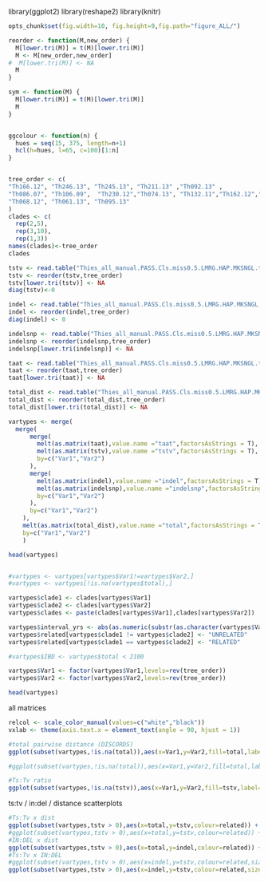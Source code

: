 library(ggplot2)
library(reshape2)
library(knitr)
```r
opts_chunk$set(fig.width=10, fig.height=9,fig.path="figure_ALL/")

``` 

```r
reorder <- function(M,new_order) {
  M[lower.tri(M)] = t(M)[lower.tri(M)]
  M <- M[new_order,new_order]
#  M[lower.tri(M)] <- NA
  M
}

sym <- function(M) {
  M[lower.tri(M)] = t(M)[lower.tri(M)]
  M
}


ggcolour <- function(n) {
  hues = seq(15, 375, length=n+1)
  hcl(h=hues, l=65, c=100)[1:n]
}


tree_order <- c(
"Th166.12", "Th246.13", "Th245.13", "Th211.13" ,"Th092.13" ,
"Th086.07", "Th106.09",  "Th230.12","Th074.13", "Th132.11","Th162.12","Th196.12", "Th106.11", "Th117.11", "Th134.11",
"Th068.12", "Th061.13", "Th095.13"
)
clades <- c(
  rep(2,5),
  rep(3,10),
  rep(1,3))
names(clades)<-tree_order
clades

```

```r

tstv <- read.table("Thies_all_manual.PASS.Cls.miss0.5.LMRG.HAP.MKSNGL.tstv.tab.txt",header=T,row.names=1,sep="\t")
tstv <- reorder(tstv,tree_order)
tstv[lower.tri(tstv)] <- NA
diag(tstv)<-0

indel <- read.table("Thies_all_manual.PASS.Cls.miss0.5.LMRG.HAP.MKSNGL.in-del.tab.txt",header=T,row.names=1,sep="\t")
indel <- reorder(indel,tree_order)
diag(indel) <- 0

indelsnp <- read.table("Thies_all_manual.PASS.Cls.miss0.5.LMRG.HAP.MKSNGL.indel-snp.tab.txt",header=T,row.names=1,sep="\t")
indelsnp <- reorder(indelsnp,tree_order)
indelsnp[lower.tri(indelsnp)] <- NA

taat <- read.table("Thies_all_manual.PASS.Cls.miss0.5.LMRG.HAP.MKSNGL.taat.tab.txt",header=T,row.names=1,sep="\t")
taat <- reorder(taat,tree_order)
taat[lower.tri(taat)] <- NA

total_dist <- read.table("Thies_all_manual.PASS.Cls.miss0.5.LMRG.HAP.MKSNGL.dist.tab.txt",header=T,row.names=1,sep="\t")
total_dist <- reorder(total_dist,tree_order)
total_dist[lower.tri(total_dist)] <- NA

```



```r

vartypes <- merge(
  merge(
      merge(   
        melt(as.matrix(taat),value.name ="taat",factorsAsStrings = T),
        melt(as.matrix(tstv),value.name ="tstv",factorsAsStrings = T),
        by=c("Var1","Var2")
      ),
      merge(   
        melt(as.matrix(indel),value.name ="indel",factorsAsStrings = T),
        melt(as.matrix(indelsnp),value.name ="indelsnp",factorsAsStrings = T),
        by=c("Var1","Var2")
      ),
      by=c("Var1","Var2")
    ),
    melt(as.matrix(total_dist),value.name ="total",factorsAsStrings = T),
    by=c("Var1","Var2")
    )

head(vartypes)


#vartypes <- vartypes[vartypes$Var1!=vartypes$Var2,]
#vartypes <- vartypes[!is.na(vartypes$total),]

vartypes$clade1 <- clades[vartypes$Var1]
vartypes$clade2 <- clades[vartypes$Var2]
vartypes$clades <- paste(clades[vartypes$Var1],clades[vartypes$Var2])

vartypes$interval_yrs <- abs(as.numeric(substr(as.character(vartypes$Var1),7,8)) - as.numeric(substr(as.character(vartypes$Var2),7,8)))
vartypes$related[vartypes$clade1 != vartypes$clade2] <- "UNRELATED"
vartypes$related[vartypes$clade1 == vartypes$clade2] <- "RELATED"

#vartypes$IBD <- vartypes$total < 2100

vartypes$Var1 <- factor(vartypes$Var1,levels=rev(tree_order))
vartypes$Var2 <- factor(vartypes$Var2,levels=rev(tree_order))

head(vartypes)

```

all matrices
```r

relcol <- scale_color_manual(values=c("white","black"))
vxlab <- theme(axis.text.x = element_text(angle = 90, hjust = 1))  

#total pairwise distance (DISCORDS)
ggplot(subset(vartypes,!is.na(total)),aes(x=Var1,y=Var2,fill=total,label=total,colour=related)) + geom_tile() + scale_fill_gradient(trans="log") + geom_text(size=4) + relcol + vxlab

#ggplot(subset(vartypes,!is.na(total)),aes(x=Var1,y=Var2,fill=total,label=total,colour=related)) + geom_tile() + scale_fill_gradient(trans="log") + geom_text(size=4) + relcol + vxlab

#Ts:Tv ratio
ggplot(subset(vartypes,!is.na(tstv)),aes(x=Var1,y=Var2,fill=tstv,label=tstv)) + geom_tile() + scale_fill_gradient(trans="log") + geom_text(size=4,colour="white") + relcol + vxlab

```

ts:tv / in:del / distance scatterplots 
```r
#Ts:Tv x dist
ggplot(subset(vartypes,tstv > 0),aes(x=total,y=tstv,colour=related)) + geom_point() + vxlab + ylim(0,5)
#ggplot(subset(vartypes,tstv > 0),aes(x=total,y=tstv,colour=related)) + geom_point() + vxlab + scale_y_log10(limits=c(0.2,5))
#IN:DEL x dist
ggplot(subset(vartypes,tstv > 0),aes(x=total,y=indel,colour=related)) + geom_point() + vxlab + scale_y_log10(limits=c(0.5,2))
#Ts:Tv x IN:DEL
#ggplot(subset(vartypes,tstv > 0),aes(x=indel,y=tstv,colour=related,size=1/total)) + geom_point() + vxlab
ggplot(subset(vartypes,tstv > 0),aes(x=indel,y=tstv,colour=related,size=1/total)) + geom_point() + vxlab + scale_x_log10(limits=c(0.5,2))

```

